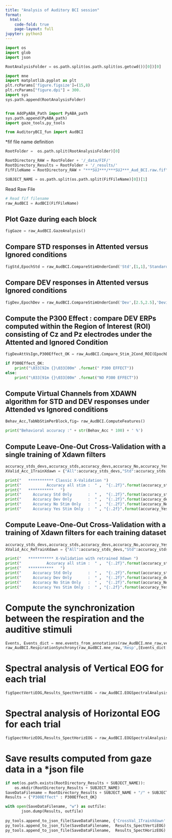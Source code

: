 ```yaml
---
title: "Analysis of Auditory BCI session"
format:
  html:
    code-fold: true
    page-layout: full
jupyter: python3
---
```



```python
import os 
import glob
import json

RootAnalysisFolder = os.path.split(os.path.split(os.getcwd())[0])[0]

import mne
import matplotlib.pyplot as plt
plt.rcParams['figure.figsize']=(15,8)
plt.rcParams["figure.dpi"] = 300.
import sys
sys.path.append(RootAnalysisFolder)


from AddPyABA_Path import PyABA_path
sys.path.append(PyABA_path)
import gaze_tools,py_tools

from AuditoryBCI_fun import AudBCI
```


*fif file name definition

```python

RootFolder =  os.path.split(RootAnalysisFolder)[0]

RootDirectory_RAW = RootFolder + '/_data/FIF/'
RootDirectory_Results = RootFolder + '/_results/'
FifFileName = RootDirectory_RAW + "***SUJ***/***SUJ***_Aud_BCI.raw.fif"

SUBJECT_NAME = os.path.split(os.path.split(FifFileName)[0])[1]

```


Read Raw File

```python

# Read fif filename 
raw_AudBCI = AudBCI(FifFileName)

```


## Plot Gaze during each block
```python
figGaze = raw_AudBCI.GazeAnalysis()
```

## Compare STD responses in Attented versus Ignored conditions
```python
figStd,EpochStd = raw_AudBCI.CompareStimUnderCond('Std',[1,1],'Standards')
```
## Compare DEV responses in Attented versus Ignored conditions
```python
figDev,EpochDev = raw_AudBCI.CompareStimUnderCond('Dev',[2.5,2.5],'Deviants')
```

## Compute the P300 Effect : compare DEV ERPs computed within the Region of Interest (ROI) consisting of  Cz and Pz electrodes under the Attented and Ignored Condition
```python
figDevAttVsIgn,P300Effect_OK = raw_AudBCI.Compare_Stim_2Cond_ROI(EpochDev, ["crimson","steelblue"],[2.5,2.5],[0.25,0.8], ['Cz','Pz'],0.05)

if P300Effect_OK:
	print("\033[92m {}\033[00m" .format(" P300 EFFECT"))
else:
	print("\033[91m {}\033[00m" .format("NO P300 EFFECT"))

```
## Compute Virtual Channels from XDAWN algorithm for STD and DEV responses under Attended vs Ignored conditions 
```python
Behav_Acc,TabNbStimPerBlock,fig= raw_AudBCI.ComputeFeatures()

print("Behavioral accuracy :" + str(Behav_Acc * 100) + ' %') 
```

## Compute Leave-One-Out Cross-Validation with a single training of Xdawn filters
```python
accuracy_stds_devs,accuracy_stds,accuracy_devs,accuracy_No,accuracy_Yes = raw_AudBCI.ClassicCrossValidation(TabNbStimPerBlock)
XValid_Acc_1TrainXdawn = {"All":accuracy_stds_devs,"Std":accuracy_stds,"Dev":accuracy_devs,"No":accuracy_No,"Yes":accuracy_Yes}

print("   *********** Classic X-Validation ")
print("           Accuracy all stim :  " ,  "{:.2f}".format(accuracy_stds_devs))
print("   ***********   ")
print("     Accuracy Std Only       :  " ,  "{:.2f}".format(accuracy_stds))
print("     Accuracy Dev Only       :  " ,  "{:.2f}".format(accuracy_devs))
print("     Accuracy No Stim Only   :  " ,  "{:.2f}".format(accuracy_No))
print("     Accuracy Yes Stim Only  :  " , "{:.2f}".format(accuracy_Yes))
```

## Compute Leave-One-Out Cross-Validation with a training of Xdawn filters for each training dataset
```python
accuracy_stds_devs,accuracy_stds,accuracy_devs,accuracy_No,accuracy_Yes = raw_AudBCI.ComputeAccuracy(TabNbStimPerBlock)
XValid_Acc_ReTrainXdawn = {"All":accuracy_stds_devs,"Std":accuracy_stds,"Dev":accuracy_devs,"No":accuracy_No,"Yes":accuracy_Yes}

print("   *********** X-Validation with retrained Xdawn ")
print("           Accuracy all stim :  " ,  "{:.2f}".format(accuracy_stds_devs))
print("   ***********   ")
print("     Accuracy Std Only       :  " ,  "{:.2f}".format(accuracy_stds))
print("     Accuracy Dev Only       :  " ,  "{:.2f}".format(accuracy_devs))
print("     Accuracy No Stim Only   :  " ,  "{:.2f}".format(accuracy_No))
print("     Accuracy Yes Stim Only  :  " , "{:.2f}".format(accuracy_Yes))
```


# Compute the synchronization between the respiration and the auditive stimuli
```python
Events, Events_dict = mne.events_from_annotations(raw_AudBCI.mne_raw,verbose='ERROR')
raw_AudBCI.RespirationSynchrony(raw_AudBCI.mne_raw,'Resp',[Events_dict['DevNo/AttNo'],Events_dict['DevYes/AttYes'],Events_dict['DevNo/AttYes'],Events_dict['DevYes/AttNo'],Events_dict['StdNo/AttNo'],Events_dict['StdYes/AttYes'],Events_dict['StdNo/AttYes'],Events_dict['StdYes/AttNo']])


```


# Spectral analysis of Vertical EOG for each trial
```python
figSpectVertiEOG,Results_SpectVertiEOG = raw_AudBCI.EOGSpectralAnalysis(raw_AudBCI.mne_raw,['Fp1','Fp2'],0.25,15,0.1,'Verti')
```

# Spectral analysis of Horizontal EOG for each trial
```python
figSpectHorizEOG,Results_SpectHorizEOG = raw_AudBCI.EOGSpectralAnalysis(raw_AudBCI.mne_raw,['EOGLef','EOGRig'],0.25,15,0.1,'Horiz')
```



# Save results computed from gaze data in a *json file
```python
if not(os.path.exists(RootDirectory_Results + SUBJECT_NAME)):
	os.mkdir(RootDirectory_Results + SUBJECT_NAME)
SaveDataFilename = RootDirectory_Results + SUBJECT_NAME + "/" + SUBJECT_NAME + "_AuditoryBCI.json"
Results = {"P300Effect" : P300Effect_OK}

with open(SaveDataFilename, "w") as outfile: 
	   json.dump(Results, outfile)
	   
py_tools.append_to_json_file(SaveDataFilename, {'CrossVal_1TrainXdawn':XValid_Acc_1TrainXdawn,'CrossVal_ReTrainXdawn':XValid_Acc_ReTrainXdawn})	 
py_tools.append_to_json_file(SaveDataFilename,  Results_SpectVertiEOG)
py_tools.append_to_json_file(SaveDataFilename,  Results_SpectHorizEOG) 
```

